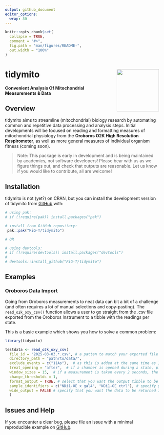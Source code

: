 ```yaml
---
output: github_document
editor_options:
  wrap: 80
---
```


<!-- README.md is generated from README.Rmd. Please edit that file -->

```r
knitr::opts_chunk$set(
  collapse = TRUE,
  comment = "#>",
  fig.path = "man/figures/README-",
  out.width = "100%"
)
```

# tidymito  <img src="man/figures/logo.png" align="right" height="138" /></a>
**Convenient Analysis Of Mitochondrial Measurements & Data**

<!-- badges: start -->
<!-- badges: end -->

## Overview

tidymito aims to streamline (mitochondrial) biology research by automating common and repetitive data processing and analysis steps. Initial developments will be focused on reading and formatting measures of mitochondrial physiology from the **Oroboros O2K High Resolution Respirometer**, as well as more general measures of individual organism fitness (coming soon). 

> Note: This package is early in development and is being maintained by academics, not software developers! Please bear with us as we figure things out, and check that outputs are reasonable.  Let us know if you would like to contribute, all are welcome! 

## Installation

tidymito is not (yet?) on CRAN, but you can install the development version of tidymito from [GitHub](https://github.com/) with:

```r
# using pak: 
# if (!require(pak)) install.packages("pak") 

# install from GitHub repository:
 pak::pak("FiG-T/tidymito")

# OR 

# using devtools: 
# if (!require(devtools)) install.packages("devtools") 
# 
# devtools::install_github("FiG-T/tidymito")
```

## Examples

### Oroboros Data Import

Going from Oroboros measurements to neat data can bit a bit of a challenge (and often requires a lot of manual selections and copy-pasting).  The `read_o2k_oxy_csv()` function allows a user to go straight from the .csv file exported from the Oroboros Instrument to a tibble with the readings per state. 

This is a basic example which shows you how to solve a common problem:

```r
library(tidymito)

testdata <- read_o2k_oxy_csv(
  file_id = "2025-03-03.*.csv", # a patten to match your exported file (or files)
  directory_path = "path/to/data/",
  exclude_events = c("11As"),  # as this is added at the same time as 11Tm, remove 11As
  treat_opening = "after",  # if a chamber is opened during a state, place the window after then chamber has re-oxygenated and closed.
  window_sizes = 15,  # if a measurement is taken every 2 seconds, the signal must be stable for 30 (2x15) seconds to pass the cutoff.
  change_thresholds = 1,
  format_output = TRUE, # select that you want the output tibble to be formatted
  sample_identifiers = c("NDi1-OE x gal4", "NDi1-OE ctrl"), # specify your unique sample identifiers
  wide_output = FALSE # specify that you want the data to be returned in a 'wide' format.
  )

```

## Issues and Help

If you encounter a clear bug, please file an issue with a minimal reproducible example on [GitHub](https://github.com/fig-t/tidymito/issues). 
